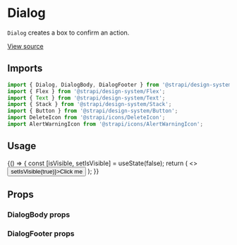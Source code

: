 <!--- Dialog.stories.mdx --->


<Meta title="Design System/Components/Dialog" component={Dialog} />

# Dialog

`Dialog` creates a box to confirm an action.

[View source](https://github.com/strapi/design-system/tree/develop/packages/strapi-design-system/src/Dialog)

## Imports

```js
import { Dialog, DialogBody, DialogFooter } from '@strapi/design-system/Dialog';
import { Flex } from '@strapi/design-system/Flex';
import { Text } from '@strapi/design-system/Text';
import { Stack } from '@strapi/design-system/Stack';
import { Button } from '@strapi/design-system/Button';
import DeleteIcon from '@strapi/icons/DeleteIcon';
import AlertWarningIcon from '@strapi/icons/AlertWarningIcon';
```

## Usage

<Canvas>
  <Story name="base">
    {() => {
      const [isVisible, setIsVisible] = useState(false);
      return (
        <>
          <Button onClick={() => setIsVisible(true)}>Click me</Button>
          <Dialog onClose={() => setIsVisible(false)} title="Confirmation" isOpen={isVisible}>
            <DialogBody icon={<AlertWarningIcon />}>
              <Stack size={2}>
                <Flex justifyContent="center">
                  <Text id="confirm-description">Are you sure you want to delete this?</Text>
                </Flex>
              </Stack>
            </DialogBody>
            <DialogFooter
              startAction={
                <Button onClick={() => setIsVisible(false)} variant="tertiary">
                  Cancel
                </Button>
              }
              endAction={
                <Button variant="danger-light" startIcon={<DeleteIcon />}>
                  Confirm
                </Button>
              }
            />
          </Dialog>
        </>
      );
    }}
  </Story>
</Canvas>

## Props

<ArgsTable of={Dialog} />

### DialogBody props

<ArgsTable of={DialogBody} />

### DialogFooter props

<ArgsTable of={DialogFooter} />
